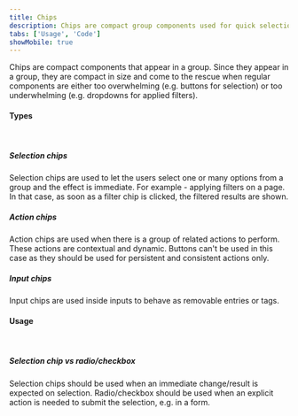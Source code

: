 ```yaml
---
title: Chips
description: Chips are compact group components used for quick selection, actions, and filtering.
tabs: ['Usage', 'Code']
showMobile: true
---
```


Chips are compact components that appear in a group. Since they appear in a group, they are compact in size and come to the rescue when regular components are either too overwhelming (e.g. buttons for selection) or too underwhelming (e.g. dropdowns for applied filters).
<br/>

#### Types
<br/>

##### Selection chips
Selection chips are used to let the users select one or many options from a group and the effect is immediate. For example - applying filters on a page. In that case, as soon as a filter chip is clicked, the filtered results are shown.
<Preview name="chip-selection" />
<br/>

##### Action chips
Action chips are used when there is a group of related actions to perform. These actions are contextual and dynamic. Buttons can't be used in this case as they should be used for persistent and consistent actions only.
<Preview name="chip-selection" />
<br/>

##### Input chips
Input chips are used inside inputs to behave as removable entries or tags.
<Preview name="chip-selection" />
<br/>

#### Usage
<br/>

##### Selection chip vs radio/checkbox
Selection chips should be used when an immediate change/result is expected on selection. Radio/checkbox should be used when an explicit action is needed to submit the selection, e.g. in a form.
